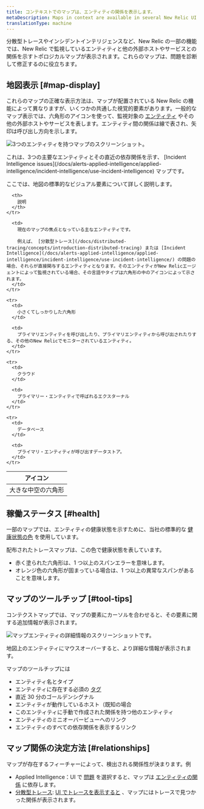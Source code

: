 ```yaml
---
title: コンテキストでのマップは、エンティティの関係を表示します。
metaDescription: Maps in context are available in several New Relic UI locations to show how entities relate to one another.
translationType: machine
---
```


分散型トレースやインシデントインテリジェンスなど、New Relic の一部の機能では、New Relic で監視しているエンティティと他の外部ホストやサービスとの関係を示すトポロジカルマップが表示されます。これらのマップは、問題を診断して修正するのに役立ちます。

## 地図表示 [#map-display]

これらのマップの正確な表示方法は、マップが配置されている New Relic の機能によって異なりますが、いくつかの共通した視覚的要素があります。一般的なマップ表示では、六角形のアイコンを使って、監視対象の [エンティティ](/docs/new-relic-one/use-new-relic-one/core-concepts/what-entity-new-relic) やその他の外部ホストやサービスを表します。エンティティ間の関係は線で表され、矢印は呼び出し方向を示します。

![3つのエンティティを持つマップのスクリーンショット。](src/images/context-map-three-entities.png '3つのエンティティを持つコンテキストマップです。')

<figcaption>
  これは、3つの主要なエンティティとその直近の依存関係を示す、 [Incident
  Intelligence
  issues](/docs/alerts-applied-intelligence/applied-intelligence/incident-intelligence/use-incident-intelligence)
  マップです。
</figcaption>

ここでは、地図の標準的なビジュアル要素について詳しく説明します。

<table>
  <thead>
    <tr>
      <th style={{ width: "200px" }}>
        アイコン
      </th>

      <th>
        説明
      </th>
    </tr>

  </thead>

  <tbody>
    <tr>
      <td>
        大きな中空の六角形
      </td>

      <td>
        現在のマップの焦点となっている主なエンティティです。

        例えば、 [分散型トレース](/docs/distributed-tracing/concepts/introduction-distributed-tracing) または [Incident Intelligence](/docs/alerts-applied-intelligence/applied-intelligence/incident-intelligence/use-incident-intelligence/) の問題の場合、それらが直接関与するエンティティとなります。そのエンティティがNew Relicエージェントによって監視されている場合、その言語やタイプは六角形の中のアイコンによって示されます。
      </td>
    </tr>

    <tr>
      <td>
        小さくてしっかりした六角形
      </td>

      <td>
        プライマリエンティティを呼び出したり、プライマリエンティティから呼び出されたりする、その他のNew Relicでモニターされているエンティティ。
      </td>
    </tr>

    <tr>
      <td>
        クラウド
      </td>

      <td>
        プライマリー・エンティティで呼ばれるエクスターナル
      </td>
    </tr>

    <tr>
      <td>
        データベース
      </td>

      <td>
        プライマリ・エンティティが呼び出すデータストア。
      </td>
    </tr>

  </tbody>
</table>

## 稼働ステータス [#health]

一部のマップでは、エンティティの健康状態を示すために、当社の標準的な [健康状態の色](/docs/alerts-applied-intelligence/new-relic-alerts/alert-conditions/view-entity-health-status-find-entities-without-alert-conditions/#colors) を使用しています。

配布されたトレースマップは、この色で健康状態を表しています。

- 赤く塗られた六角形は、1 つ以上のスパンエラーを意味します。
- オレンジ色の六角形が固まっている場合は、1 つ以上の異常なスパンがあることを意味します。

## マップのツールチップ [#tool-tips]

コンテクストマップでは、マップの要素にカーソルを合わせると、その要素に関する追加情報が表示されます。

![マップエンティティの詳細情報のスクリーンショットです。](src/images/context-map-entity-detail.png 'マップエンティティの詳細情報です。')

<figcaption>
  地図上のエンティティにマウスオーバーすると、より詳細な情報が表示されます。
</figcaption>

マップのツールチップには

- エンティティ名とタイプ
- エンティティに存在する必須の [タグ](/docs/new-relic-one/use-new-relic-one/core-concepts/use-tags-help-organize-find-your-data)
- 直近 30 分のゴールデンシグナル
- エンティティが動作しているホスト（既知の場合
- このエンティティに手動で作成された関係を持つ他のエンティティ
- エンティティのミニオーバービューへのリンク
- エンティティのすべての依存関係を表示するリンク

## マップ関係の決定方法 [#relationships]

マップが存在するフィーチャーによって、検出される関係性が決まります。例

- Applied Intelligence：UI で [問題](/docs/alerts-applied-intelligence/applied-intelligence/incident-intelligence/use-incident-intelligence/#issue-summary) を選択すると、マップは [エンティティの関係](/docs/apis/nerdgraph/examples/nerdgraph-relationships-api-tutorial) に依存します。
- [分散型トレース](/docs/distributed-tracing/concepts/introduction-distributed-tracing): [UI でトレースを表示すると](/docs/distributed-tracing/ui-data/understand-use-distributed-tracing-ui#trace-map) 、マップにはトレースで見つかった関係が表示されます。

